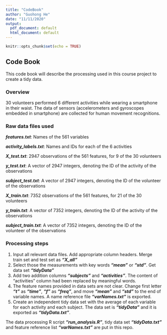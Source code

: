 ```yaml
---
title: "CodeBook"
author: "Guohong He"
date: "11/11/2020"
output:
  pdf_document: default
  html_document: default
---
```


```r
knitr::opts_chunk$set(echo = TRUE)
```

## Code Book

This code book will describe the processing used in this course project to create a tidy data.

### Overview

30 volunteers performed 6 different activities while wearing a smartphone in their waist. The data of sensors (accelerometers and gyroscopes embedded in smartphone) are collected for human movement recognitions. 

### Raw data files used

**_features.txt_**: Names of the 561 variables

**_activity_labels.txt_**: Names and IDs for each of the 6 activities

**_X_test.txt_**: 2947 observations of the 561 features, for 9 of the 30 volunteers

**_y_test.txt_**: A vector of 2947 integers, denoting the ID of the activity of the observations

**_subject_test.txt_**: A vector of 2947 integers, denoting the ID of the volunteer of the observations

**_X_train.txt_**: 7352 observations of the 561 features, for 21 of the 30 volunteers

**_y_train.txt_**: A vector of 7352 integers, denoting the ID of the activity of the observations

**_subject_train.txt_**: A vector of 7352 integers, denoting the ID of the volunteer of the observations

### Processing steps

1. Input all relevant data files. Add appropriate column headers. Merge train set and test set as **_"X_all"_**
2. Select those the measurements with key words **_"mean"_** or **_"std"_**. Get data set **_"tidyData"_**
3. Add two addition columns **_"subjects"_** and **_"activities"_**. The content of "activities" column had been replaced by meaningful words. 
4. The feature names provided in data sets are not clear. Change first letter **_"t"_** as **_"time"_**,  **_"f"_** as **_"freq"_**, and move  **_"mean"_** and **_"std"_** to the end of variable names. A name reference file **_"varNames.txt"_** is exported.
5. Create an independent tidy data set with the average of each variable for each activity and each subject. The data set is **_"tidyData"_** and it is exported as **_"tidyData.txt"_**.

The data processing R script **_"run_analysis.R"_**, tidy data set **_"tidyData.txt"_** and feature reference list **_"varNames.txt"_** are put in this repo.







